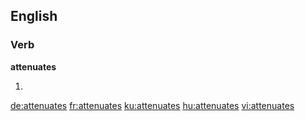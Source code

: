 
==English==

===Verb===
'''attenuates'''

# {{en-third-person singular of|attenuate}}

[[de:attenuates]]
[[fr:attenuates]]
[[ku:attenuates]]
[[hu:attenuates]]
[[vi:attenuates]]